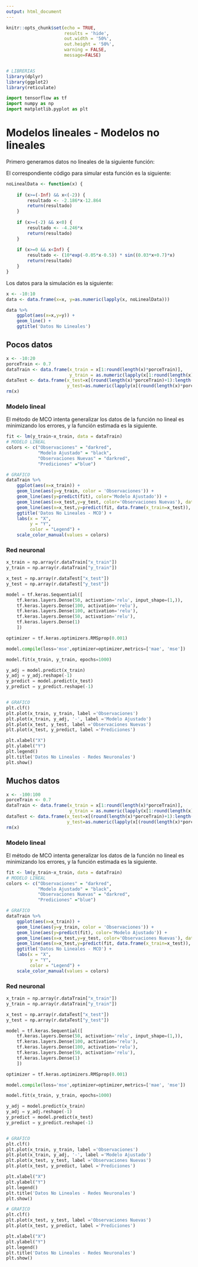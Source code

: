 ```yaml
---
output: html_document
---
```


```r
knitr::opts_chunk$set(echo = TRUE, 
                      results = 'hide',
                      out.width = '50%',
                      out.height = '50%', 
                      warning = FALSE,
                      message=FALSE)


# LIBRERIAS 
library(dplyr)
library(ggplot2)
library(reticulate)

```

```python
import tensorflow as tf
import numpy as np
import matplotlib.pyplot as plt
```


# Modelos lineales - Modelos no lineales

Primero generamos datos no lineales de la siguiente función:


El correspondiente código  para simular esta función es la siguiente:

```r
noLinealData <- function(x) {
    
    if (x>=(-Inf) && x<(-2)) {
        resultado <- -2.186*x-12.864
        return(resultado)
    }
    
    if (x>=(-2) && x<0) {
        resultado <- -4.246*x
        return(resultado)
    }
    
    if (x>=0 && x<Inf) {
        resultado <- (10*exp(-0.05*x-0.5)) * sin((0.03*x+0.7)*x)
        return(resultado)
    }
}

```

Los datos para la simulación es la siguiente:

```r
x <- -10:10
data <- data.frame(x=x, y=as.numeric(lapply(x, noLinealData)))

data %>% 
    ggplot(aes(x=x,y=y)) + 
    geom_line() +
    ggtitle('Datos No Lineales')

```


## Pocos datos

```r
x <- -10:20
porceTrain <- 0.7
dataTrain <- data.frame(x_train = x[1:round(length(x)*porceTrain)], 
                        y_train = as.numeric(lapply(x[1:round(length(x)*porceTrain)], noLinealData)))
dataTest <- data.frame(x_test=x[(round(length(x)*porceTrain)+1):length(x)], 
                       y_test=as.numeric(lapply(x[(round(length(x)*porceTrain)+1):length(x)], noLinealData)))
rm(x)
```


### Modelo lineal

El método de MCO intenta generalizar los datos de la función no lineal es minimizando los errores, y la función estimada es la siguiente.

```r

fit <- lm(y_train~x_train, data = dataTrain)
# MODELO LINEAL
colors <- c("Observaciones" = "darkred", 
            "Modelo Ajustado" = "black", 
            "Observaciones Nuevas" = "darkred",
            "Prediciones" ="blue")

# GRAFICO
dataTrain %>% 
    ggplot(aes(x=x_train)) + 
    geom_line(aes(y=y_train, color = 'Observaciones')) + 
    geom_line(aes(y=predict(fit), color='Modelo Ajustado')) +
    geom_line(aes(x=x_test,y=y_test, color='Observaciones Nuevas'), data = dataTest) +
    geom_line(aes(x=x_test,y=predict(fit, data.frame(x_train=x_test)), color='Prediciones'), data = dataTest) +
    ggtitle('Datos No Lineales - MCO') +
    labs(x = "X",
         y = "Y",
         color = "Legend") +
    scale_color_manual(values = colors)
```


### Red neuronal

```python

x_train = np.array(r.dataTrain["x_train"])
y_train = np.array(r.dataTrain["y_train"])

x_test = np.array(r.dataTest["x_test"])
y_test = np.array(r.dataTest["y_test"])

model = tf.keras.Sequential([
    tf.keras.layers.Dense(50, activation='relu', input_shape=(1,)),
    tf.keras.layers.Dense(100, activation='relu'),
    tf.keras.layers.Dense(100, activation='relu'),
    tf.keras.layers.Dense(50, activation='relu'),
    tf.keras.layers.Dense(1)
    ])

optimizer = tf.keras.optimizers.RMSprop(0.001)

model.compile(loss='mse',optimizer=optimizer,metrics=['mae', 'mse'])

model.fit(x_train, y_train, epochs=1000)

y_adj = model.predict(x_train)
y_adj = y_adj.reshape(-1)
y_predict = model.predict(x_test)
y_predict = y_predict.reshape(-1)


# GRAFICO
plt.clf()
plt.plot(x_train, y_train, label ='Observaciones')
plt.plot(x_train, y_adj, '-', label ='Modelo Ajustado')
plt.plot(x_test, y_test, label ='Observaciones Nuevas')
plt.plot(x_test, y_predict, label ='Prediciones')

plt.xlabel("X")
plt.ylabel("Y")
plt.legend()
plt.title('Datos No Lineales - Redes Neuronales')
plt.show()

```


## Muchos datos

```r
x <- -100:100
porceTrain <- 0.7
dataTrain <- data.frame(x_train = x[1:round(length(x)*porceTrain)], 
                        y_train = as.numeric(lapply(x[1:round(length(x)*porceTrain)], noLinealData)))
dataTest <- data.frame(x_test=x[(round(length(x)*porceTrain)+1):length(x)], 
                       y_test=as.numeric(lapply(x[(round(length(x)*porceTrain)+1):length(x)], noLinealData)))
rm(x)
```


### Modelo lineal

El método de MCO intenta generalizar los datos de la función no lineal es minimizando los errores, y la función estimada es la siguiente.

```r
fit <- lm(y_train~x_train, data = dataTrain)
# MODELO LINEAL
colors <- c("Observaciones" = "darkred", 
            "Modelo Ajustado" = "black", 
            "Observaciones Nuevas" = "darkred",
            "Prediciones" ="blue")

# GRAFICO
dataTrain %>% 
    ggplot(aes(x=x_train)) + 
    geom_line(aes(y=y_train, color = 'Observaciones')) + 
    geom_line(aes(y=predict(fit), color='Modelo Ajustado')) +
    geom_line(aes(x=x_test,y=y_test, color='Observaciones Nuevas'), data = dataTest) +
    geom_line(aes(x=x_test,y=predict(fit, data.frame(x_train=x_test)), color='Prediciones'), data = dataTest) +
    ggtitle('Datos No Lineales - MCO') +
    labs(x = "X",
         y = "Y",
         color = "Legend") +
    scale_color_manual(values = colors)
```


### Red neuronal

```python

x_train = np.array(r.dataTrain["x_train"])
y_train = np.array(r.dataTrain["y_train"])

x_test = np.array(r.dataTest["x_test"])
y_test = np.array(r.dataTest["y_test"])

model = tf.keras.Sequential([
    tf.keras.layers.Dense(50, activation='relu', input_shape=(1,)),
    tf.keras.layers.Dense(100, activation='relu'),
    tf.keras.layers.Dense(100, activation='relu'),
    tf.keras.layers.Dense(50, activation='relu'),
    tf.keras.layers.Dense(1)
    ])

optimizer = tf.keras.optimizers.RMSprop(0.001)

model.compile(loss='mse',optimizer=optimizer,metrics=['mae', 'mse'])

model.fit(x_train, y_train, epochs=1000)

y_adj = model.predict(x_train)
y_adj = y_adj.reshape(-1)
y_predict = model.predict(x_test)
y_predict = y_predict.reshape(-1)


# GRAFICO
plt.clf()
plt.plot(x_train, y_train, label ='Observaciones')
plt.plot(x_train, y_adj, '-', label ='Modelo Ajustado')
plt.plot(x_test, y_test, label ='Observaciones Nuevas')
plt.plot(x_test, y_predict, label ='Prediciones')

plt.xlabel("X")
plt.ylabel("Y")
plt.legend()
plt.title('Datos No Lineales - Redes Neuronales')
plt.show()

```


```python
# GRAFICO
plt.clf()
plt.plot(x_test, y_test, label ='Observaciones Nuevas')
plt.plot(x_test, y_predict, label ='Prediciones')

plt.xlabel("X")
plt.ylabel("Y")
plt.legend()
plt.title('Datos No Lineales - Redes Neuronales')
plt.show()
```

